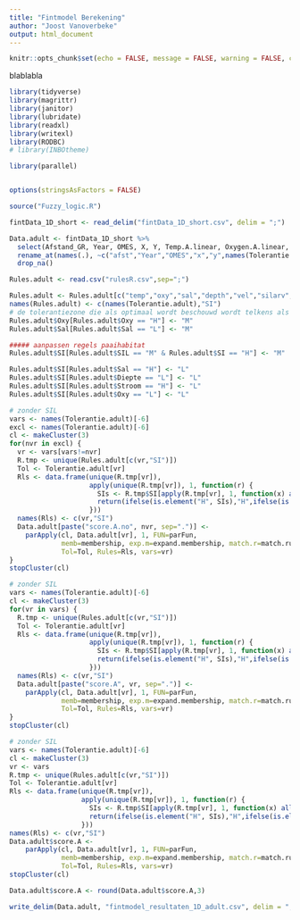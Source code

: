 ---
title: "Fintmodel Berekening"
author: "Joost Vanoverbeke"
output: html_document
---


```{r setup, include=FALSE}

knitr::opts_chunk$set(echo = FALSE, message = FALSE, warning = FALSE, cache = FALSE, autodep = TRUE, cache.extra = R.version)

```

blablabla

```{r libraries, cache=FALSE}

library(tidyverse)
library(magrittr)
library(janitor)
library(lubridate)
library(readxl)
library(writexl)
library(RODBC)
# library(INBOtheme)

library(parallel)


options(stringsAsFactors = FALSE)

```


```{r ophalen scripts & gegevens}

source("Fuzzy_logic.R")

fintData_1D_short <- read_delim("fintData_1D_short.csv", delim = ";")

Data.adult <- fintData_1D_short %>% 
  select(Afstand_GR, Year, OMES, X, Y, Temp.A.linear, Oxygen.A.linear, Salinity.A.linear, Depth, AvgVel.QN) %>% 
  rename_at(names(.), ~c("afst","Year","OMES","x","y",names(Tolerantie.adult)[-6])) %>% 
  drop_na()

```


```{r ophalen logische regels adult}

Rules.adult <- read.csv("rulesR.csv",sep=";")

Rules.adult <- Rules.adult[c("temp","oxy","sal","depth","vel","silarv","SI")]
names(Rules.adult) <- c(names(Tolerantie.adult),"SI")
# de tolerantiezone die als optimaal wordt beschouwd wordt telkens als 'M' gecatalogeerd:
Rules.adult$Oxy[Rules.adult$Oxy == "H"] <- "M"
Rules.adult$Sal[Rules.adult$Sal == "L"] <- "M"

##### aanpassen regels paaihabitat
Rules.adult$SI[Rules.adult$SIL == "M" & Rules.adult$SI == "H"] <- "M"

Rules.adult$SI[Rules.adult$Sal == "H"] <- "L"
Rules.adult$SI[Rules.adult$Diepte == "L"] <- "L"
Rules.adult$SI[Rules.adult$Stroom == "H"] <- "L"
Rules.adult$SI[Rules.adult$Oxy == "L"] <- "L"

```


```{r berekenen SI met weglaten van variabelen}

# zonder SIL 
vars <- names(Tolerantie.adult)[-6]
excl <- names(Tolerantie.adult)[-6]
cl <- makeCluster(3)
for(nvr in excl) {
  vr <- vars[vars!=nvr]
  R.tmp <- unique(Rules.adult[c(vr,"SI")])
  Tol <- Tolerantie.adult[vr]
  Rls <- data.frame(unique(R.tmp[vr]),
                    apply(unique(R.tmp[vr]), 1, function(r) {
                      SIs <- R.tmp$SI[apply(R.tmp[vr], 1, function(x) all(sapply(vr, function(v) r[v]==x[v])))]
                      return(ifelse(is.element("H", SIs),"H",ifelse(is.element("M", SIs),"M","L")))
                    }))
  names(Rls) <- c(vr,"SI")
  Data.adult[paste("score.A.no", nvr, sep=".")] <-
    parApply(cl, Data.adult[vr], 1, FUN=parFun,
             memb=membership, exp.m=expand.membership, match.r=match.rules, calc.sc=calc.score,
             Tol=Tol, Rules=Rls, vars=vr)
}
stopCluster(cl)

```


```{r berekenen SI per variabele}

# zonder SIL 
vars <- names(Tolerantie.adult)[-6]
cl <- makeCluster(3)
for(vr in vars) {
  R.tmp <- unique(Rules.adult[c(vr,"SI")])
  Tol <- Tolerantie.adult[vr]
  Rls <- data.frame(unique(R.tmp[vr]), 
                    apply(unique(R.tmp[vr]), 1, function(r) {
                      SIs <- R.tmp$SI[apply(R.tmp[vr], 1, function(x) all(sapply(vr, function(v) r[v]==x[v])))]
                      return(ifelse(is.element("H", SIs),"H",ifelse(is.element("M", SIs),"M","L")))
                    }))
  names(Rls) <- c(vr,"SI")
  Data.adult[paste("score.A", vr, sep=".")] <- 
    parApply(cl, Data.adult[vr], 1, FUN=parFun, 
             memb=membership, exp.m=expand.membership, match.r=match.rules, calc.sc=calc.score, 
             Tol=Tol, Rules=Rls, vars=vr)
}
stopCluster(cl)

```


```{r berekenen SI op alle variabelen}

# zonder SIL
vars <- names(Tolerantie.adult)[-6]
cl <- makeCluster(3)
vr <- vars
R.tmp <- unique(Rules.adult[c(vr,"SI")])
Tol <- Tolerantie.adult[vr]
Rls <- data.frame(unique(R.tmp[vr]),
                  apply(unique(R.tmp[vr]), 1, function(r) {
                    SIs <- R.tmp$SI[apply(R.tmp[vr], 1, function(x) all(sapply(vr, function(v) r[v]==x[v])))]
                    return(ifelse(is.element("H", SIs),"H",ifelse(is.element("M", SIs),"M","L")))
                  }))
names(Rls) <- c(vr,"SI")
Data.adult$score.A <- 
    parApply(cl, Data.adult[vr], 1, FUN=parFun, 
             memb=membership, exp.m=expand.membership, match.r=match.rules, calc.sc=calc.score, 
             Tol=Tol, Rules=Rls, vars=vr)
stopCluster(cl)

Data.adult$score.A <- round(Data.adult$score.A,3)

```


```{r wegschrijven resultaten}

write_delim(Data.adult, "fintmodel_resultaten_1D_adult.csv", delim = ";")

```

